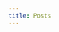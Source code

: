 ```yaml
---
title: Posts
---
```


<LinkCard
	title="Introducing ArkRegex"
	description="A drop-in replacement for new RegExp() with types"
	href="/docs/blog/arkregex"
	date="October 28, 2025"
/>

<LinkCard
	title="Announcing ArkType 2.1"
	description="Optimized pattern matching from type syntax"
	href="/docs/blog/2.1"
	date="February 27, 2025"
/>

<LinkCard
	title="Announcing ArkType 2.0"
	description="100x faster validation with DX that will blow your mind"
	href="/docs/blog/2.0"
	date="January 17, 2025"
/>
